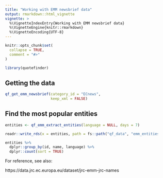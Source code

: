 ```yaml
---
title: "Working with EMM newsbrief data"
output: rmarkdown::html_vignette
vignette: >
  %\VignetteIndexEntry{Working with EMM newsbrief data}
  %\VignetteEngine{knitr::rmarkdown}
  %\VignetteEncoding{UTF-8}
---
```


```r
knitr::opts_chunk$set(
  collapse = TRUE,
  comment = "#>"
)
```

```r
library(quotefinder)
```

## Getting the data

```r
qf_get_emm_newsbrief(category_id = "ECnews",
                     keep_xml = FALSE)
```


## Find the most popular entities

```r
entities <- qf_emm_extract_entities(language = NULL, days = 7)

readr::write_rds(x = entities, path = fs::path("qf_data", "emm_entities.rds"))
```

```r
entities %>% 
  dplyr::group_by(id, name, language) %>% 
  dplyr::count(sort = TRUE)
```

For reference, see also:

https://data.jrc.ec.europa.eu/dataset/jrc-emm-jrc-names
